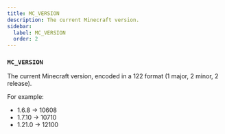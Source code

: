 ```yaml
---
title: MC_VERSION
description: The current Minecraft version.
sidebar:
  label: MC_VERSION
  order: 2
---
```


### `MC_VERSION`

The current Minecraft version, encoded in a 122 format (1 major, 2 minor, 2 release).

For example:
- 1.6.8 -> 10608
- 1.7.10 -> 10710
- 1.21.0 -> 12100